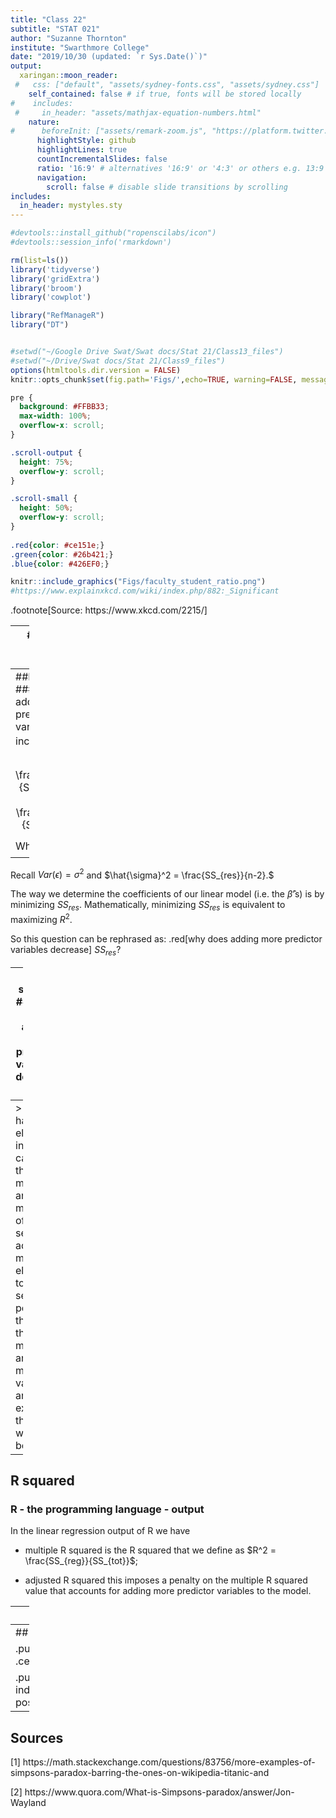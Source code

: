 ```yaml
---
title: "Class 22"
subtitle: "STAT 021"
author: "Suzanne Thornton"
institute: "Swarthmore College"
date: "2019/10/30 (updated: `r Sys.Date()`)"
output:
  xaringan::moon_reader:
 #   css: ["default", "assets/sydney-fonts.css", "assets/sydney.css"]
    self_contained: false # if true, fonts will be stored locally
#    includes:
 #     in_header: "assets/mathjax-equation-numbers.html"
    nature:
#      beforeInit: ["assets/remark-zoom.js", "https://platform.twitter.com/widgets.js"]
      highlightStyle: github
      highlightLines: true
      countIncrementalSlides: false
      ratio: '16:9' # alternatives '16:9' or '4:3' or others e.g. 13:9
      navigation:
        scroll: false # disable slide transitions by scrolling
includes:
  in_header: mystyles.sty
---
```


```r
#devtools::install_github("ropenscilabs/icon")
#devtools::session_info('rmarkdown')

rm(list=ls())
library('tidyverse')
library('gridExtra')
library('broom')
library('cowplot')

library("RefManageR")
library("DT")


#setwd("~/Google Drive Swat/Swat docs/Stat 21/Class13_files")
#setwd("~/Drive/Swat docs/Stat 21/Class9_files")
options(htmltools.dir.version = FALSE)
knitr::opts_chunk$set(fig.path='Figs/',echo=TRUE, warning=FALSE, message=FALSE)

```

```css
pre {
  background: #FFBB33;
  max-width: 100%;
  overflow-x: scroll;
}

.scroll-output {
  height: 75%;
  overflow-y: scroll;
}

.scroll-small {
  height: 50%;
  overflow-y: scroll;
}
   
.red{color: #ce151e;}
.green{color: #26b421;}
.blue{color: #426EF0;}
```


```r
knitr::include_graphics("Figs/faculty_student_ratio.png")
#https://www.explainxkcd.com/wiki/index.php/882:_Significant
```

.footnote[Source: https://www.xkcd.com/2215/]

---
## Topics covered today: 

- Review Class 21 and 21 notes 
  
    - Effects of adding more variables to a MLR 
    
    - Visualizing MLR in 3D

- Some comments about R squared

- Simpson's paradox

- ~~Interaction terms~~

- ~~Colinearity~~

---
##R squared
### Why does adding predictor variables increase $R^2$? 

$$R^2 = \frac{SS_{reg}}{SS_{tot}} = 1 - \frac{SS_{res}}{SS_{tot}}$$ 

What is $SS_{res}$? 


--
Recall $Var(\epsilon) = \sigma^2$ and $\hat{\sigma}^2 = \frac{SS_{res}}{n-2}.$


The way we determine the coefficients of our linear model (i.e. the $\hat{\beta}$'s) is by minimizing $SS_{res}$. Mathematically, minimizing $SS_{res}$ is equivalent to maximizing $R^2$. 


So this question can be rephrased as: .red[why does adding more predictor variables decrease] $SS_{res}$?

---
##R squared
### Why does adding more predictor variables decrease $SS_{res}$?

Because we define the regression estimates as the "least squares" estimates. That is, by definition, (in SLR for example)

$$\hat{\beta_0} = \bar{y} + \hat{\beta_1} \bar{x} \\
\hat{\beta_1} = \frac{\sum_{i=1}^{n}(x_i - \bar{x})(y_i - \bar{y})}{\sum_{i=1}^{n}(x_i - \bar{x})^2}$$

are the values that minimize $SS_{res}$, the squared distance between the data and the line. So as we have to estimate more and more $\hat{\beta}$'s, we continue to minimize $SS_{res}$, but we are able to make $SS_{res}$ even smaller than before. The main reason why is the logical fact stated below. 

--
  > If set $S$ has $n$ elements in it, we can find the minimum and the maximum of this set. If we add $t>0$ more elements to the set, it is possible that both the minimum and maximum values are more extreme than they were before. 


---
## R squared
### R - the programming language - output 

In the linear regression output of R we have 

- multiple R squared is the R squared that we define as $R^2 = \frac{SS_{reg}}{SS_{tot}}$; 
  
- adjusted R squared this imposes a penalty on the multiple R squared value that accounts for adding more predictor variables to the model.
  


---
## Simpson's paradox 


Mathematically what's going on here is an actual example of where 
$$\frac{a_1}{b_{1}} < \frac{c_1}{d_1} \text{ and } \frac{a_2}{b_2} < \frac{c_2}{d_2}$$
but for the sums of these fractions
$$\frac{a_1 + a_2}{b_{1} + b_2} > \frac{c_1 + c_2}{d_1 + d_2}.$$


---
## Simpson's paradox

.pull-left[
.center[Correlation=−0.7981]
```r
knitr::include_graphics("Figs/overall_study_and_grades.png")
```
]

.pull-right[
.center[Each individual correlation is positive]
```r
knitr::include_graphics("Figs/separate_study_and_grades.png")
```
]

---
## Sources 


[1] https://math.stackexchange.com/questions/83756/more-examples-of-simpsons-paradox-barring-the-ones-on-wikipedia-titanic-and

[2] https://www.quora.com/What-is-Simpsons-paradox/answer/Jon-Wayland


